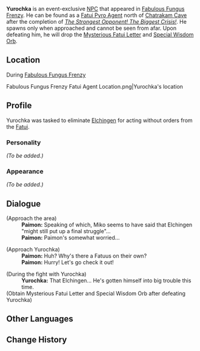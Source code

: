 {{Meta
<!-- Remove this template after adding the missing info -->
|missing_NPC_profile  = yes
}}
{{Character Infobox
|type             = Event NPC
|image            = Enemy Fatui Pyro Agent.png
|realname         = <!-- Optional, if different from in-game name -->
|deceased         = May be killed by the [[Traveler]] during [[Fabulous Fungus Frenzy]]
|region           = Sumeru
|location         = <!-- Where the character appears, if different from Region -->
|affiliation      = Fatui
|title            = Remover of Potential Liabilities

|ancestry         = <!-- Clan/family -->
|father           = 
|mother           = 
|spouse           = 
|sibling          = 
|child            = 
|relative         = 

|voiceEN          = 
|voiceCN          = 
|voiceJP          = 
|dialoguereward   = 
}}
'''Yurochka''' is an event-exclusive [[NPC]] that appeared in [[Fabulous Fungus Frenzy]]. He can be found as a [[Fatui Pyro Agent]] north of [[Chatrakam Cave]] after the completion of ''[[The Strongest Opponent! The Biggest Crisis!]]''. He spawns only when approached and cannot be seen from afar. Upon defeating him, he will drop the [[Mysterious Fatui Letter]] and [[Special Wisdom Orb]].

==Location==
;During [[Fabulous Fungus Frenzy]]
<gallery>
Fabulous Fungus Frenzy Fatui Agent Location.png|Yurochka's location
</gallery>

==Profile==
<!--Detailed story/lore information goes here.-->
Yurochka was tasked to eliminate [[Elchingen]] for acting without orders from the [[Fatui]].

===Personality===
''(To be added.)''

===Appearance===
<!--Keep appearance section short and concise. Limit to 2 paragraphs with 3-4 sentences each.-->
''(To be added.)''

==Dialogue==
{{Dialogue start}}
;(Approach the area)
:'''Paimon:''' Speaking of which, Miko seems to have said that Elchingen "might still put up a final struggle"...
:'''Paimon:''' Paimon's somewhat worried...

;(Approach Yurochka)
:'''Paimon:''' Huh? Why's there a Fatuus on their own?
:'''Paimon:''' Hurry! Let's go check it out!

;(During the fight with Yurochka)
:'''Yurochka:''' That Elchingen... He's gotten himself into big trouble this time.
;(Obtain Mysterious Fatui Letter and Special Wisdom Orb after defeating Yurochka)
{{Dialogue end}}

==Other Languages==
{{Other Languages
|default_hidden = 1
|en      = Yurochka
|zhs     = 尤罗奇卡
|zhs_rm  = Yóuluóqíkǎ
|zht     = 尤羅奇卡
|zht_rm  = Yóuluóqíkǎ
|ja      = ユロチカ
|ja_rm   = Yurochika
|ko      = 유로치카
|ko_rm   = Yurochika
|es      = Yurochka
|fr      = Yurochka
|ru      = Юрочка
|th      = Yurochka
|vi      = Yurochka
|de      = Yurochka
|id      = Yurochka
|pt      = Yurochka
}}

==Change History==
{{Change History|3.2}}
